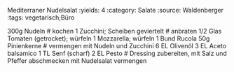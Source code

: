 Mediterraner Nudelsalat
:yields: 4
:category: Salate
:source: Waldenberger
:tags: vegetarisch;Büro

300g Nudeln
# kochen
1 Zucchini; Scheiben geviertelt
# anbraten
1/2 Glas Tomaten (getrocket); würfeln
1 Mozzarella; würfeln
1 Bund Rucola
50g Pinienkerne
# vermengen mit Nudeln und Zucchini
6 EL Olivenöl
3 EL Aceto balsamico
1 TL Senf (scharf)
2 EL Pesto
# Dressing zubereiten, mit Salz und Pfeffer abschmecken
  mit Nudelsalat vermengen
